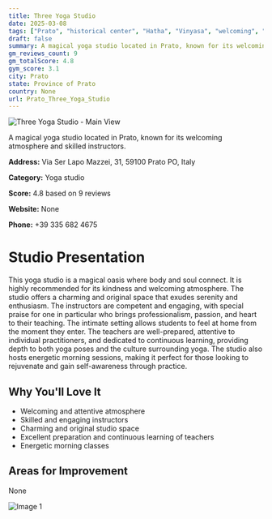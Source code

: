 ```yaml
---
title: Three Yoga Studio
date: 2025-03-08
tags: ["Prato", "historical center", "Hatha", "Vinyasa", "welcoming", "intimate", "Prato"]  
draft: false
summary: A magical yoga studio located in Prato, known for its welcoming atmosphere and skilled instructors.
gm_reviews_count: 9
gm_totalScore: 4.8
gym_score: 3.1
city: Prato
state: Province of Prato
country: None
url: Prato_Three_Yoga_Studio
---
```


<div className="aspect-[16/9] relative my-8">
  <img 
    src="https://streetviewpixels-pa.googleapis.com/v1/thumbnail?panoid=s1920wQNXmwYoOAHH1ahkRtg&cb_client=maps_sv.tactile.gps&w=203&h=100&yaw=181.34416&pitch=0&thumbfov=100"
    alt="Three Yoga Studio - Main View"
    className="object-cover absolute inset-0 w-full h-full rounded-lg"
  />
</div>

A magical yoga studio located in Prato, known for its welcoming atmosphere and skilled instructors.

**Address:** Via Ser Lapo Mazzei, 31, 59100 Prato PO, Italy

**Category:** Yoga studio

**Score:** 4.8 based on 9 reviews

**Website:** None

**Phone:** +39 335 682 4675

# Studio Presentation

This yoga studio is a magical oasis where body and soul connect. It is highly recommended for its kindness and welcoming atmosphere. The studio offers a charming and original space that exudes serenity and enthusiasm. The instructors are competent and engaging, with special praise for one in particular who brings professionalism, passion, and heart to their teaching. The intimate setting allows students to feel at home from the moment they enter. The teachers are well-prepared, attentive to individual practitioners, and dedicated to continuous learning, providing depth to both yoga poses and the culture surrounding yoga. The studio also hosts energetic morning sessions, making it perfect for those looking to rejuvenate and gain self-awareness through practice.

## Why You'll Love It

- Welcoming and attentive atmosphere
- Skilled and engaging instructors
- Charming and original studio space
- Excellent preparation and continuous learning of teachers
- Energetic morning classes

## Areas for Improvement

None

<div className="grid grid-cols-1 xl:grid-cols-2 gap-4 my-8">
<div className="aspect-[4/3] relative"><img src="https://lh5.googleusercontent.com/p/AF1QipPbggtB_VWKhjQnCqSrJ5C-RSHnlt2rDeQYgsZA=w1920-h1080-k-no" alt="Image 1" className="object-cover absolute inset-0 w-full h-full rounded-lg" /></div>
</div>